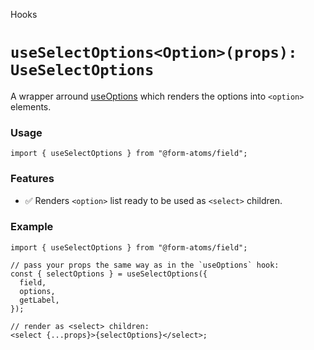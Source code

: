 
<Meta title="hooks/useSelectOptions" />

<hgroup>

<p class="category">Hooks</p>

# `useSelectOptions<Option>(props): UseSelectOptions`

A wrapper arround [useOptions](?path=/docs/hooks-useoptions--docs) which renders the options into `<option>` elements.

</hgroup>

### Usage

```tsx
import { useSelectOptions } from "@form-atoms/field";
```

### Features

- ✅ Renders `<option>` list ready to be used as `<select>` children.

### Example

```tsx
import { useSelectOptions } from "@form-atoms/field";

// pass your props the same way as in the `useOptions` hook:
const { selectOptions } = useSelectOptions({
  field,
  options,
  getLabel,
});

// render as <select> children:
<select {...props}>{selectOptions}</select>;
```
